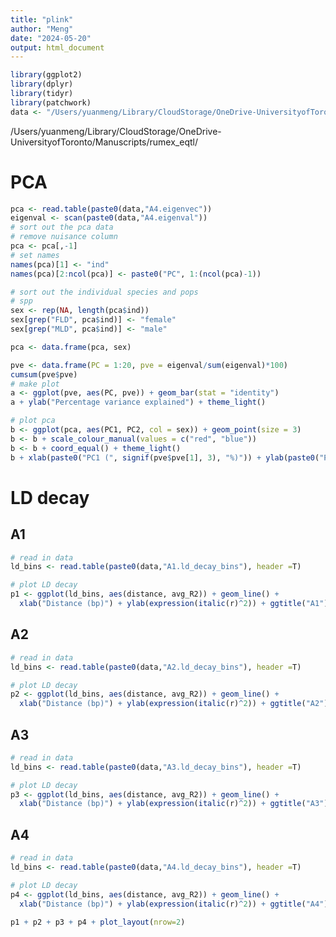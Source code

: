 ```yaml
---
title: "plink"
author: "Meng"
date: "2024-05-20"
output: html_document
---
```


```r
library(ggplot2)
library(dplyr)
library(tidyr)
library(patchwork)
data <- "/Users/yuanmeng/Library/CloudStorage/OneDrive-UniversityofToronto/Manuscripts/rumex_eqtl/"
```
/Users/yuanmeng/Library/CloudStorage/OneDrive-UniversityofToronto/Manuscripts/rumex_eqtl/


# PCA
```r
pca <- read.table(paste0(data,"A4.eigenvec"))
eigenval <- scan(paste0(data,"A4.eigenval"))
# sort out the pca data
# remove nuisance column
pca <- pca[,-1]
# set names
names(pca)[1] <- "ind"
names(pca)[2:ncol(pca)] <- paste0("PC", 1:(ncol(pca)-1))

# sort out the individual species and pops
# spp
sex <- rep(NA, length(pca$ind))
sex[grep("FLD", pca$ind)] <- "female"
sex[grep("MLD", pca$ind)] <- "male"

pca <- data.frame(pca, sex)
```

```r
pve <- data.frame(PC = 1:20, pve = eigenval/sum(eigenval)*100)
cumsum(pve$pve)
# make plot
a <- ggplot(pve, aes(PC, pve)) + geom_bar(stat = "identity")
a + ylab("Percentage variance explained") + theme_light()
```
```r
# plot pca
b <- ggplot(pca, aes(PC1, PC2, col = sex)) + geom_point(size = 3)
b <- b + scale_colour_manual(values = c("red", "blue"))
b <- b + coord_equal() + theme_light()
b + xlab(paste0("PC1 (", signif(pve$pve[1], 3), "%)")) + ylab(paste0("PC2 (", signif(pve$pve[2], 3), "%)"))
```

# LD decay

## A1
```r
# read in data
ld_bins <- read.table(paste0(data,"A1.ld_decay_bins"), header =T)

# plot LD decay
p1 <- ggplot(ld_bins, aes(distance, avg_R2)) + geom_line() +
  xlab("Distance (bp)") + ylab(expression(italic(r)^2)) + ggtitle("A1")
```

## A2
```r
# read in data
ld_bins <- read.table(paste0(data,"A2.ld_decay_bins"), header =T)

# plot LD decay
p2 <- ggplot(ld_bins, aes(distance, avg_R2)) + geom_line() +
  xlab("Distance (bp)") + ylab(expression(italic(r)^2)) + ggtitle("A2")
```
## A3
```r
# read in data
ld_bins <- read.table(paste0(data,"A3.ld_decay_bins"), header =T)

# plot LD decay
p3 <- ggplot(ld_bins, aes(distance, avg_R2)) + geom_line() +
  xlab("Distance (bp)") + ylab(expression(italic(r)^2)) + ggtitle("A3")
```


## A4
```r
# read in data
ld_bins <- read.table(paste0(data,"A4.ld_decay_bins"), header =T)

# plot LD decay
p4 <- ggplot(ld_bins, aes(distance, avg_R2)) + geom_line() +
  xlab("Distance (bp)") + ylab(expression(italic(r)^2)) + ggtitle("A4")
```

```r
p1 + p2 + p3 + p4 + plot_layout(nrow=2)
```


